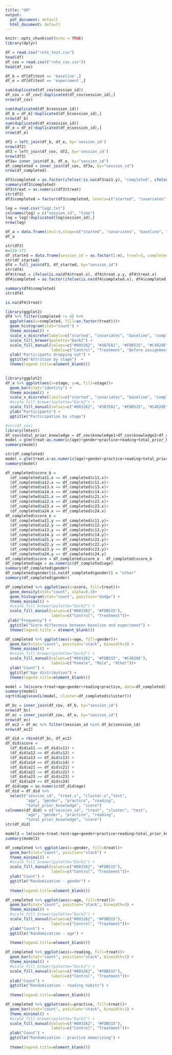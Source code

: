 ```yaml
---
title: "GM"
output:
  pdf_document: default
  html_document: default
---
```


```r
knitr::opts_chunk$set(echo = TRUE)
library(dplyr)
```

```r
df = read.csv("rote_test.csv")
head(df)
df_cov = read.csv(("rote_cov.csv"))
head(df_cov)
```
```r
df_b = df[df$test == 'baseline',]
df_e = df[df$test == 'experiment',]
```
```r
sum(duplicated(df_cov$session_id))
df_cov = df_cov[!duplicated(df_cov$session_id),]
nrow(df_cov)

sum(duplicated(df_b$session_id))
df_b = df_b[!duplicated(df_b$session_id),]
nrow(df_b)
sum(duplicated(df_e$session_id))
df_e = df_e[!duplicated(df_e$session_id),]
nrow(df_e)
```
```r
df2 = left_join(df_b, df_e, by='session_id')
nrow(df2)
df3 = left_join(df_cov, df2, by='session_id')
nrow(df3)
df3a= inner_join(df_b, df_e, by="session_id")
df_completed = inner_join(df_cov, df3a, by="session_id")
nrow(df_completed)
```

```r
df3$completed = as.factor(ifelse(!is.na(df3$a11.y), "completed", ifelse(!is.na(df3$a11.x), "baseline", ifelse(!is.na(df3$treat), "covariates", "started"))))
summary(df3$completed)
df3$treat = as.numeric(df3$treat)
str(df3)
df3$completed = factor(df3$completed, levels=c("started", "covariates", "baseline", "completed"))
```


```r
log = read.csv("log2.txt")
colnames(log) = c("session_id", "time")
log = log[!duplicated(log$session_id),]
nrow(log)
```
```r
df_a = data.frame(id=1:4,stage=c("started", "covariates", "baseline", "complete"), n=c(218, 171, 123, 108))
df_a
```
```r
str(df3)
n=218-171
df_started = data.frame(session_id = as.factor(1:n), treat=3, completed=factor("started"))
str(df_started)
df4 = full_join(df3, df_started, by="session_id")
str(df4)
df4$treat = ifelse(is.na(df4$treat.x), df4$treat.y.y, df4$treat.x)
df4$completed = as.factor(ifelse(is.na(df4$completed.x), df4$completed.y, df4$completed.x))
```

```r
summary(df4$completed)
str(df4)
```

```r
is.na(df4$treat)
```

```r

library(ggplot2)
df4 %>% filter(completed != 4) %>% 
  ggplot(aes(x=completed, fill=as.factor(treat)))+
  geom_histogram(stat="count") +
  theme_minimal() +
  scale_x_discrete(labels=c("started", "covariates", "baseline", "complete")) +
  scale_fill_brewer(palette="Dark2") +
  scale_fill_manual(values=c("#003262", "#3B7EA1", "#FDB515", "#C4820E"),
                    labels=c("Control", "Treatment", "Before assignment"))+
  ylab("Participants dropping out") +
  ggtitle("Attrition by stage")  +
  theme(legend.title=element_blank())
 
```
```r
library(ggplot2)
df_a %>% ggplot(aes(x=stage, y=n, fill=stage))+
  geom_bar(stat="identity") +
  theme_minimal() +
  scale_x_discrete(limits=c("started", "covariates", "baseline", "complete")) +
  #scale_fill_brewer(palette="Dark2") +
  scale_fill_manual(values=c("#003262", "#3B7EA1", "#FDB515", "#C4820E"))+
  ylab("Participants") + 
  ggtitle("Participation by stage") 

```
```r
#str(df_cov)
library(lmtest)
df_cov$total_prior_knowledge = df_cov$knowledge1+df_cov$knowledge2+df_cov$knowledge3+df_cov$knowledge4
model = glm(treat~as.numeric(age)+gender+practice+reading+total_prior_knowledge, data=df_cov, family=binomial(link="logit"))
summary(model)
```
```r
str(df_completed)
model = glm(treat.x~as.numeric(age)+gender+practice+reading+total_prior_knowledge, data=df_completed, family=binomial(link="logit"))
summary(model)
```
```r
df_completed$score_b = 
  (df_completed$a11.x == df_completed$c11.x)+
  (df_completed$a12.x == df_completed$c12.x)+
  (df_completed$a13.x == df_completed$c13.x)+
  (df_completed$a14.x == df_completed$c14.x)+
  (df_completed$a21.x == df_completed$c21.x)+
  (df_completed$a22.x == df_completed$c22.x)+
  (df_completed$a23.x == df_completed$c23.x)+
  (df_completed$a24.x == df_completed$c24.x)
df_completed$score_e = 
  (df_completed$a11.y == df_completed$c11.y)+
  (df_completed$a12.y == df_completed$c12.y)+
  (df_completed$a13.y == df_completed$c13.y)+
  (df_completed$a14.y == df_completed$c14.y)+
  (df_completed$a21.y == df_completed$c21.y)+
  (df_completed$a22.y == df_completed$c22.y)+
  (df_completed$a23.y == df_completed$c23.y)+
  (df_completed$a24.y == df_completed$c24.y)
df_completed$score = df_completed$score_e - df_completed$score_b
df_completed$age = as.numeric(df_completed$age)
summary(df_completed$gender)
df_completed$gender[is.na(df_completed$gender)] = "other"
summary(df_completed$gender)
```
```r
df_completed %>% ggplot(aes(x=score, fill=treat))+
  geom_density(stat="count", alpha=0.3)+
  geom_histogram(stat="count", position="dodge") +
  theme_minimal() +
  #scale_fill_brewer(palette="Dark2") +
  scale_fill_manual(values=c("#003262", "#FDB515"),
                    labels=c("Control", "Treatment"))+
 ylab("Frequency") + 
  ggtitle("Score difference between baseline and experiment") +
  theme(legend.title = element_blank())

```

```r
df_completed %>% ggplot(aes(x=age, fill=gender))+
  geom_bar(stat="count", position="stack", binwidth=3) +
  theme_minimal() +
  #scale_fill_brewer(palette="Dark2") +
  scale_fill_manual(values=c("#003262", "#FDB515", "#C4820E"),
                    labels=c("Female", "Male", "Other"))+
  ylab("Count") + 
  ggtitle("Age distribution") +
  theme(legend.title=element_blank())

```

```r
model = lm(score~treat+age+gender+reading+practice, data=df_completed)
summary(model)
sqrt(diag(vcovCL(model, cluster=df_completed$cluster)))
```


```r
df_bc = inner_join(df_cov, df_b, by="session_id")
nrow(df_bc)
df_ec = inner_join(df_cov, df_e, by="session_id")
nrow(df_ec)
df_ec2 = df_ec %>% filter(session_id %in% df_bc$session_id)
nrow(df_ec2)
```
```r
df_did = rbind(df_bc, df_ec2)
df_did$score = 
  (df_did$a11 == df_did$c11) +
  (df_did$a12 == df_did$c12) +
  (df_did$a13 == df_did$c13) +
  (df_did$a14 == df_did$c14) +
  (df_did$a21 == df_did$c21) +
  (df_did$a22 == df_did$c22) +
  (df_did$a23 == df_did$c23) +
  (df_did$a24 == df_did$c24)
df_did$age = as.numeric(df_did$age)
df_did = df_did %>% 
  select("session_id", "treat.x", "cluster.x","test", 
         "age", "gender", "practice", "reading",
         "total_prior_knowledge", "score")
colnames(df_did) = c("session_id", "treat", "cluster", "test",
         "age", "gender", "practice", "reading",
         "total_prior_knowledge", "score")
str(df_did)
```

```r
model3 = lm(score~treat:test+age+gender+practice+reading+total_prior_knowledge, data=df_did)
summary(model3)
```
```r
df_completed %>% ggplot(aes(x=gender, fill=treat))+
  geom_bar(stat="count", position="stack") +
  theme_minimal() +
  #scale_fill_brewer(palette="Dark2") +
  scale_fill_manual(values=c("#003262", "#FDB515"),
                    labels=c("Control", "Treatment"))+
  ylab("Count") + 
  ggtitle("Randomization - gender") +
  
  theme(legend.title=element_blank())

df_completed %>% ggplot(aes(x=age, fill=treat))+
  geom_bar(stat="count", position="stack", binwidth=3) +
  theme_minimal() +
  #scale_fill_brewer(palette="Dark2") +
  scale_fill_manual(values=c("#003262", "#FDB515"),
                    labels=c("Control", "Treatment"))+
  ylab("Count") + 
  ggtitle("Randomization - age") +
  
  theme(legend.title=element_blank())

df_completed %>% ggplot(aes(x=reading, fill=treat))+
  geom_bar(stat="count", position="stack", binwidth=1) +
  theme_minimal() +
  #scale_fill_brewer(palette="Dark2") +
  scale_fill_manual(values=c("#003262", "#FDB515"),
                    labels=c("Control", "Treatment"))+
  ylab("Count") + 
  ggtitle("Randomization - reading habits") +
  
  theme(legend.title=element_blank())

df_completed %>% ggplot(aes(x=practice, fill=treat))+
  geom_bar(stat="count", position="stack", binwidth=1) +
  theme_minimal() +
  #scale_fill_brewer(palette="Dark2") +
  scale_fill_manual(values=c("#003262", "#FDB515"),
                    labels=c("Control", "Treatment"))+
  ylab("Count") + 
  ggtitle("Randomization - practice memorizing") +
  
  theme(legend.title=element_blank())

```
